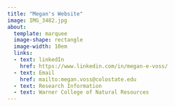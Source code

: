 ```yaml
---
title: "Megan's Website"
image: IMG_3482.jpg
about: 
  template: marquee
  image-shape: rectangle
  image-width: 10em
  links:
  - text: linkedIn
    href: https://www.linkedin.com/in/megan-e-voss/
  - text: Email
    href: mailto:megan.voss@colostate.edu
  - text: Research Information
  - text: Warner College of Natural Resources
---
```

